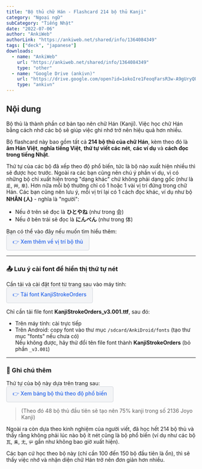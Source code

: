 ```yaml
---
title: "Bộ thủ chữ Hán - Flashcard 214 bộ thủ Kanji"
category: "Ngoại ngữ"
subCategory: "Tiếng Nhật"
date: "2022-07-06"
author: "AnkiWeb"
authorLink: "https://ankiweb.net/shared/info/1364084349"
tags: ["deck", "japanese"]
downloads:
  - name: "AnkiWeb"
    url: "https://ankiweb.net/shared/info/1364084349"
    type: "other"
  - name: "Google Drive (ankivn)"
    url: "https://drive.google.com/open?id=1okoIre1FeoqFarsR3w-A9gUryQUGJn8n&usp=drive_fs"
    type: "ankivn"
---
```


## Nội dung

Bộ thủ là thành phần cơ bản tạo nên chữ Hán (Kanji). Việc học chữ Hán bằng cách nhớ các bộ sẽ giúp việc ghi nhớ trở nên hiệu quả hơn nhiều.

Bộ flashcard này bao gồm tất cả **214 bộ thủ của chữ Hán**, kèm theo đó là **âm Hán Việt**, **nghĩa tiếng Việt**, **thứ tự viết các nét**, **các ví dụ** và **cách đọc trong tiếng Nhật**.

Thứ tự của các bộ đã xếp theo độ phổ biến, tức là bộ nào xuất hiện nhiều thì sẽ được học trước. Ngoài ra các bạn cũng nên chú ý phần ví dụ, vì có những bộ chỉ xuất hiện trong "dạng khác" chứ không phải dạng gốc (như là `辵`, `艸`, `阜`). Hơn nữa mỗi bộ thường chỉ có 1 hoặc 1 vài vị trí đứng trong chữ Hán. Các bạn cũng nên lưu ý, mỗi vị trí lại có 1 cách đọc khác, ví dụ như bộ **NHÂN (人)** - nghĩa là "người":

- Nếu ở trên sẽ đọc là **ひとやね** (như trong 会)  
- Nếu ở bên trái sẽ đọc là **にんべん** (như trong 体)

Bạn có thể vào đây nếu muốn tìm hiểu thêm:  
<a href="https://www.google.com/url?q=https%3A%2F%2Fen.wikipedia.org%2Fwiki%2FTable_of_Japanese_kanji_radicals%23Position_of_radical_within_character&sa=D&sntz=1&usg=AOvVaw3yMZj618uGLXGzeQ9oj026" style="color: #2563eb; text-decoration: none; font-weight: 500; background-color: #f3f4f6; padding: 8px 16px; border-radius: 4px; border: 1px solid #d1d5db; display: inline-block; transition: background-color 0.2s ease;">👉 Xem thêm về vị trí bộ thủ</a>

---

### 📤 Lưu ý cài font để hiển thị thứ tự nét

Cần tải và cài đặt font từ trang sau vào máy tính:  
<a href="https://www.google.com/url?q=http%3A%2F%2Fwww.nihilist.org.uk%2F&sa=D&sntz=1&usg=AOvVaw3GLmjsz92oD91JtHyP9PNX" style="color: #2563eb; text-decoration: none; font-weight: 500; background-color: #f3f4f6; padding: 8px 16px; border-radius: 4px; border: 1px solid #d1d5db; display: inline-block; transition: background-color 0.2s ease;">👉 Tải font KanjiStrokeOrders</a>

Chỉ cần tải file font **KanjiStrokeOrders_v3.001.ttf**, sau đó:

- Trên máy tính: cài trực tiếp  
- Trên Android: copy font vào thư mục `/sdcard/AnkiDroid/fonts` (tạo thư mục "fonts" nếu chưa có)  
  Nếu không được, hãy thử đổi tên file font thành **KanjiStrokeOrders** (bỏ phần `_v3.001`)

---

### 📌 Ghi chú thêm

Thứ tự của bộ này dựa trên trang sau:  
<a href="https://www.google.com/url?q=http%3A%2F%2Fwww.kanji-link.com%2Fen%2Fkanji%2Fintro%2F&sa=D&sntz=1&usg=AOvVaw37YqnTj3cq7V-u8tcgUyqg" style="color: #2563eb; text-decoration: none; font-weight: 500; background-color: #f3f4f6; padding: 8px 16px; border-radius: 4px; border: 1px solid #d1d5db; display: inline-block; transition: background-color 0.2s ease;">👉 Xem bảng bộ thủ theo độ phổ biến</a>

> (Theo đó 48 bộ thủ đầu tiên sẽ tạo nên 75% kanji trong số 2136 Joyo Kanji)

Ngoài ra còn dựa theo kinh nghiệm của người viết, đã học hết 214 bộ thủ và thấy rằng không phải lúc nào bộ ít nét cũng là bộ phổ biến (ví dụ như các bộ `瓦`, `耒`, `尢`, `屮` gần như không bao giờ xuất hiện).

Các bạn cứ học theo bộ này (chỉ cần 100 đến 150 bộ đầu tiên là ổn), thì sẽ thấy việc nhớ và nhận diện chữ Hán trở nên đơn giản hơn nhiều.
